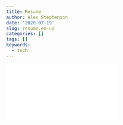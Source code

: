 ```yaml
---
title: Resume
author: Alex Stephenson
date: '2020-07-19'
slug: resume.en-us
categories: []
tags: []
keywords:
  - tech
---
```


<!--more-->


![](/post/2020-07-19-resume.en-us_files/A_Stephenson_Ember_CV.pdf)

